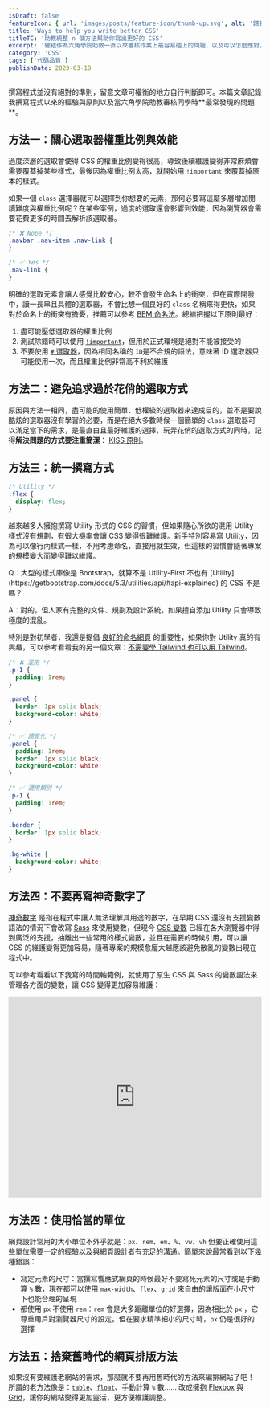 ```yaml
---
isDraft: false
featureIcon: { url: 'images/posts/feature-icon/thumb-up.svg', alt: '讚賞符號' }
title: 'Ways to help you write better CSS'
titleTC: '助教統整 n 個方法幫助你寫出更好的 CSS'
excerpt: '總結作為六角學院助教一直以來審核作業上最容易碰上的問題，以及可以怎麼應對。了解整篇文章將可以迴避掉很多同學最常踩的坑！'
category: 'CSS'
tags: ['代碼品質']
publishDate: 2023-03-19
---
```


<Info type="warning">
  撰寫程式並沒有絕對的準則，留意文章可權衡的地方自行判斷即可。本篇文章記錄我撰寫程式以來的經驗與原則以及當六角學院助教審核同學時**最常發現的問題**。
</Info>

## 方法一：關心選取器權重比例與效能

過度深層的選取會使得 CSS 的權重比例變得很高，導致後續維護變得非常麻煩會需要覆蓋掉某些樣式，最後因為權重比例太高，就開始用 `!important` 來覆蓋掉原本的樣式。

如果一個 `class` 選擇器就可以選擇到你想要的元素，那何必要寫這麼多層增加閱讀難度與權重比例呢？在某些案例，過度的選取還會影響到效能，因為瀏覽器會需要花費更多的時間去解析該選取器。

```css
/* ❌ Nope */
.navbar .nav-item .nav-link {
}

/* ✅ Yes */
.nav-link {
}
```

明確的選取元素會讓人感覺比較安心，較不會發生命名上的衝突，但在實際開發中，讀一長串且具體的選取器，不會比想一個良好的 `class` 名稱來得更快，如果對於命名上的衝突有擔憂，推薦可以參考 [BEM 命名法](/post/write-cleaner-css-with-bem/)。總結把握以下原則最好：

1. 盡可能壓低選取器的權重比例
2. 測試除錯時可以使用 [`!important`](https://developer.mozilla.org/en-US/docs/Web/CSS/important)，但用於正式環境是絕對不能被接受的
3. 不要使用 [`#` 選取器](https://developer.mozilla.org/en-US/docs/Web/CSS/ID_selectors)，因為相同名稱的 `ID`是不合規的語法，意味著 ID 選取器只可能使用一次，而且權重比例非常高不利於維護

## 方法二：避免追求過於花俏的選取方式

原因與方法一相同，盡可能的使用簡單、低權級的選取器來達成目的，並不是要說酷炫的選取器沒有學習的必要，而是在絕大多數時候一個簡單的 `class` 選取器可以滿足當下的需求，是最直白且最好維護的選擇，玩弄花俏的選取方式的同時，記得**解決問題的方式要注重簡潔**： [KISS 原則](https://zh.wikipedia.org/zh-tw/KISS%E5%8E%9F%E5%88%99)。

## 方法三：統一撰寫方式

```css
/* Utility */
.flex {
  display: flex;
}
```

越來越多人擁抱撰寫 Utility 形式的 CSS 的習慣，但如果隨心所欲的混用 Utility 樣式沒有規劃，有很大機率會讓 CSS 變得很難維護。新手特別容易寫 Utility，因為可以像行內樣式一樣，不用考慮命名，直接用就生效，但這樣的習慣會隨著專案的規模變大而變得難以維護。

<Info type="info">
Q：大型的樣式庫像是 Bootstrap，就算不是 Utility-First 不也有 [Utility](https://getbootstrap.com/docs/5.3/utilities/api/#api-explained) 的 CSS 不是嗎？

A：對的，但人家有完整的文件、規劃及設計系統，如果擅自添加 Utility 只會導致極度的混亂。

</Info>

特別是對初學者，我還是提倡 [良好的命名網頁](/post/ways-to-help-you-write-better-code#%E6%96%B9%E6%B3%95%E4%B8%80%E8%89%AF%E5%A5%BD%E7%9A%84%E5%91%BD%E5%90%8D) 的重要性，如果你對 Utility 真的有興趣，可以參考看看我的另一個文章：[不需要學 Tailwind 也可以用 Tailwind](/post/use-tailwind-without-learning-it/)。

```css
/* ❌ 混用 */
.p-1 {
  padding: 1rem;
}

.panel {
  border: 1px solid black;
  background-color: white;
}

/* ✅ 語意化 */
.panel {
  padding: 1rem;
  border: 1px solid black;
  background-color: white;
}

/* ✅ 通用類別 */
.p-1 {
  padding: 1rem;
}

.border {
  border: 1px solid black;
}

.bg-white {
  background-color: white;
}
```

## 方法四：不要再寫神奇數字了

[神奇數字](/post/ways-to-help-you-write-better-code/#%E9%81%BF%E5%85%8D%E7%A5%9E%E5%A5%87%E6%95%B8%E5%AD%97) 是指在程式中讓人無法理解其用途的數字，在早期 CSS 還沒有支援變數語法的情況下會改寫 [Sass](https://sass-lang.com/) 來使用變數，但現今 [CSS 變數](https://developer.mozilla.org/zh-CN/docs/Web/CSS/Using_CSS_custom_properties) 已經在各大瀏覽器中得到廣泛的支援，抽離出一些常用的樣式變數，並且在需要的時候引用，可以讓 CSS 的維護變得更加容易，隨著專案的規模愈龐大越應該避免散亂的變數出現在程式中。

可以參考看看以下我寫的時間軸範例，就使用了原生 CSS 與 Sass 的變數語法來管理各方面的變數，讓 CSS 變得更加容易維護：

<iframe
  height="400"
  style="width: 100%;"
  scrolling="no"
  title="Responsive Timeline"
  src="https://codepen.io/riecball/embed/preview/ExoEMvq?default-tab=result&editable=true"
  frameborder="no"
  loading="lazy"
  allowtransparency="true"
  allowfullscreen="true"
>
  See the Pen <a href="https://codepen.io/riecball/pen/ExoEMvq">Responsive Timeline</a> by Riceball (
  <a href="https://codepen.io/riecball">@riecball</a>) on <a href="https://codepen.io">CodePen</a>.
</iframe>

## 方法四：使用恰當的單位

網頁設計常用的大小單位不外乎就是：`px`、`rem`、`em`、`%`、`vw`、`vh` 但要正確使用這些單位需要一定的經驗以及與網頁設計者有充足的溝通。簡單來說最常看到以下幾種錯誤：

- 寫定元素的尺寸：當撰寫響應式網頁的時候最好不要寫死元素的尺寸或是手動算 `%` 數，現在都可以使用 `max-width`、`flex`、`grid` 來自由的讓版面在小尺寸下也能合理的呈現
- 都使用 `px` 不使用 `rem`：`rem` 會是大多距離單位的好選擇，因為相比於 `px` ，它尊重用戶對瀏覽器尺寸的設定。但在要求精準細小的尺寸時，`px` 仍是很好的選擇

## 方法五：捨棄舊時代的網頁排版方法

如果沒有要維護老網站的需求，那麼就不要再用舊時代的方法來編排網站了吧！ 所謂的老方法像是：[`table`](https://developer.mozilla.org/zh-TW/docs/Web/HTML/Element/table)、[`float`](https://developer.mozilla.org/zh-CN/docs/Web/CSS/float)、手動計算 `%` 數…… 改成擁抱 [Flexbox](https://developer.mozilla.org/zh-TW/docs/Web/CSS/CSS_Flexible_Box_Layout/Basic_Concepts_of_Flexbox) 與 [Grid](https://developer.mozilla.org/zh-CN/docs/Learn/CSS/CSS_layout/Grids)，讓你的網站變得更加靈活，更方便維護調整。
